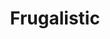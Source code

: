 ---
title: Frugalistic
description: Frugalistic is a personal finance app that helps you adopt a frugal mindset and make the most of your resources. Discover the joy of living within your means, reducing waste, and achieving your financial goals.
href: https://frugalistic.app
technologies: ["Next.js","Supabase", "Tailwind CSS", "shadcn-ui", "Recharts", "Resend"]
status: Live
github: https://github.com/ahofmeister/frugalistic
---
